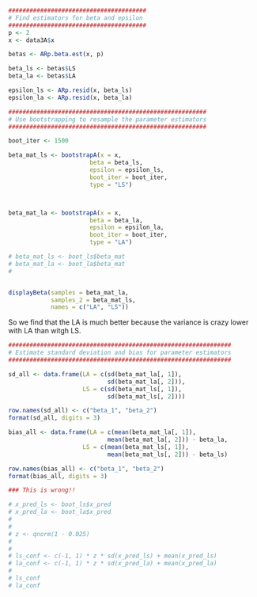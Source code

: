 \section{Problem A: Comparing $AR(2)$ parameter estimators using resampling of residuals}

\subsection{1.}



```r
#######################################
# Find estimators for beta and epsilon
#######################################
p <- 2
x <- data3A$x

betas <- ARp.beta.est(x, p)

beta_ls <- betas$LS
beta_la <- betas$LA

epsilon_ls <- ARp.resid(x, beta_ls)
epsilon_la <- ARp.resid(x, beta_la)


```






```r
########################################################
# Use bootstrapping to resample the parameter estimators
########################################################

boot_iter <- 1500

beta_mat_ls <- bootstrapA(x = x,
                       beta = beta_ls,
                       epsilon = epsilon_ls,
                       boot_iter = boot_iter,
                       type = "LS")



beta_mat_la <- bootstrapA(x = x,
                       beta = beta_la,
                       epsilon = epsilon_la,
                       boot_iter = boot_iter,
                       type = "LA")

# beta_mat_ls <- boot_ls$beta_mat
# beta_mat_la <- boot_la$beta_mat
# 


displayBeta(samples = beta_mat_la,
            samples_2 = beta_mat_ls,
            names = c("LA", "LS"))

```

So we find that the LA is much better because the variance is crazy lower with LA than witgh LS.

```r
###############################################################
# Estimate standard deviation and bias for parameter estimators
###############################################################

sd_all <- data.frame(LA = c(sd(beta_mat_la[, 1]),
                            sd(beta_mat_la[, 2])),
                     LS = c(sd(beta_mat_ls[, 1]),
                            sd(beta_mat_ls[, 2])))

row.names(sd_all) <- c("beta_1", "beta_2")
format(sd_all, digits = 3)

bias_all <- data.frame(LA = c(mean(beta_mat_la[, 1]),
                            mean(beta_mat_la[, 2])) - beta_la,
                     LS = c(mean(beta_mat_ls[, 1]),
                            mean(beta_mat_ls[, 2])) - beta_ls)

row.names(bias_all) <- c("beta_1", "beta_2")
format(bias_all, digits = 3)

```

```r

### This is wrong!!

# x_pred_ls <- boot_ls$x_pred
# x_pred_la <- boot_la$x_pred
# 
# 
# z <- qnorm(1 - 0.025)
# 
# 
# ls_conf <- c(-1, 1) * z * sd(x_pred_ls) + mean(x_pred_ls)
# la_conf <- c(-1, 1) * z * sd(x_pred_la) + mean(x_pred_la)
# 
# ls_conf
# la_conf



```


